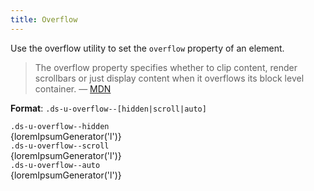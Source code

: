 ```yaml
---
title: Overflow
---
```



Use the overflow utility to set the `overflow` property of an element.

> The overflow property specifies whether to clip content, render scrollbars or just display content when it overflows its block level container. &mdash; [MDN](https://developer.mozilla.org/en-US/docs/Web/CSS/overflow)

**Format**: `.ds-u-overflow--[hidden|scroll|auto]`

<EmbeddedExample>
  <section>
    <article class="ds-u-margin-bottom--3">
      <code class="ds-u-margin-bottom--1">.ds-u-overflow--hidden</code>
      <div class="ds-u-overflow--hidden ds-u-border--1 ds-u-padding--2" style={{ height: 100 }}>
        <div class="ds-u-measure--narrow utility-example">{loremIpsumGenerator('l')}</div>
      </div>
    </article>
    <article class="ds-u-margin-bottom--3">
      <code class="ds-u-margin-bottom--1">.ds-u-overflow--scroll</code>
      <div class="ds-u-overflow--scroll ds-u-border--1 ds-u-padding--2" style={{ height: 100 }}>
        <div class="ds-u-measure--narrow utility-example">{loremIpsumGenerator('l')}</div>
      </div>
    </article>
    <article class="ds-u-margin-bottom--3">
      <code class="ds-u-margin-bottom--1">.ds-u-overflow--auto</code>
      <div class="ds-u-overflow--auto ds-u-border--1 ds-u-padding--2" style={{ height: 100 }}>
        <div class="ds-u-measure--narrow utility-example">{loremIpsumGenerator('l')}</div>
      </div>
    </article>
  </section>
</EmbeddedExample>
